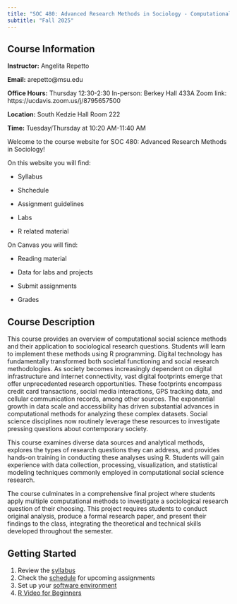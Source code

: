 ```yaml
---
title: "SOC 480: Advanced Research Methods in Sociology - Computational Social Science"
subtitle: "Fall 2025"
---
```


## Course Information

**Instructor:** Angelita Repetto 

**Email:** arepetto@msu.edu

**Office Hours:** Thursday 12:30-2:30 
                  In-person: Berkey Hall 433A 
                  Zoom link: https://ucdavis.zoom.us/j/8795657500

**Location:** South Kedzie Hall Room 222 

**Time:** Tuesday/Thursday at 10:20 AM-11:40 AM

Welcome to the course website for SOC 480: Advanced Research Methods in Sociology!

On this website you will find: 

- Syllabus 

- Shchedule 

- Assignment guidelines 

- Labs 

- R related material 

On Canvas you will find: 

- Reading material 

- Data for labs and projects 

- Submit assignments 

- Grades 

## Course Description 

This course provides an overview of computational social science methods and their application to sociological research questions. Students will learn to implement these methods using R programming.
Digital technology has fundamentally transformed both societal functioning and social research methodologies. As society becomes increasingly dependent on digital infrastructure and internet connectivity, vast digital footprints emerge that offer unprecedented research opportunities. These footprints encompass credit card transactions, social media interactions, GPS tracking data, and cellular communication records, among other sources. The exponential growth in data scale and accessibility has driven substantial advances in computational methods for analyzing these complex datasets. Social science disciplines now routinely leverage these resources to investigate pressing questions about contemporary society.

This course examines diverse data sources and analytical methods, explores the types of research questions they can address, and provides hands-on training in conducting these analyses using R. Students will gain experience with data collection, processing, visualization, and statistical modeling techniques commonly employed in computational social science research.

The course culminates in a comprehensive final project where students apply multiple computational methods to investigate a sociological research question of their choosing. This project requires students to conduct original analysis, produce a formal research paper, and present their findings to the class, integrating the theoretical and technical skills developed throughout the semester.

## Getting Started

1. Review the [syllabus](syllabus.qmd)
2. Check the [schedule](schedule.qmd) for upcoming assignments
3. Set up your [software environment](https://rstudio-education.github.io/hopr/starting.html)
4. [R Video for Beginners](https://www.youtube.com/watch?v=eR-XRSKsuR4)

